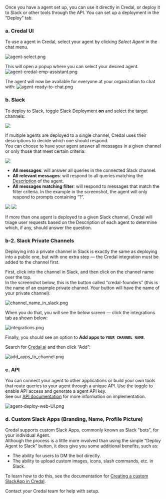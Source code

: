 Once you have a agent set up, you can use it directly in Credal, or deploy it to Slack or other tools through the API. You can set up a deployment in the “Deploy” tab.

### a. Credal UI

To use a agent in Credal, select your agent by clicking *Select Agent* in the chat menu.

![agent-select.png](/docs/assets/agents/create-steps/agent-select.png)

This will open a popup where you can select your desired agent.
![agent-credal-emp-assistant.png](/docs/assets/agents/create-steps/agent-credal-emp-assistant.png)

The agent will now be available for everyone at your organization to chat with:
![agent-ready-to-chat.png](/docs/assets/agents/create-steps/agent-ready-to-chat.png)

### b. Slack

To deploy to Slack, toggle Slack Deployment **on** and select the target channels:

<Frame>
  <img src="/docs/assets/agents/create-steps/agent-slack-channel-deploy.png" />
</Frame>

If multiple agents are deployed to a single channel, Credal uses their descriptions to decide which one should respond.  
You can choose to have your agent answer all messages in a given channel or only those that meet certain criteria:

<Frame>
  <img src="/docs/assets/agents/create-steps/agent-slack-configure.png" />
</Frame>

- **All messages**: will answer all queries in the connected Slack channel.
- **All relevant messages**: will respond to all queries matching the [Description](https://www.notion.so/Getting-Started-With-AI-Copilots-171cfe73b8df496a9db29f60046eaf06?pvs=21) of the agent.
- **All messages matching filter**: will respond to messages that match the filter criteria. In the example in the screenshot, the agent will only respond to prompts containing “?”.

<Frame>
  <img src="/docs/assets/agents/create-steps/agent-slack-trigger-dropdown.png" />
</Frame>

<Frame>
  <img src="/docs/assets/agents/create-steps/relevant-slack-filter.png" />
</Frame>

If more than one agent is deployed to a given Slack channel, Credal will triage user requests based on the Description of each agent to determine which, if any, should answer the question.


### b-2. Slack Private Channels

Deploying into a private channel in Slack is exactly the same as deploying into a public one, but with one extra step — the Credal integration must be added to the channel first.

First, click into the channel in Slack, and then click on the channel name over the top.  
In the screenshot below, this is the button called “credal-founders” (this is the name of an example private channel. Your button will have the name of your private channel):

![channel_name_in_slack.png](/docs/assets/agents/create-steps/channel_name_in_slack.png)

When you do that, you will see the below screen — click the integrations tab as shown below:

![integrations.png](/docs/assets/agents/create-steps/integrations.png)

Finally, you should see an option to **Add apps to `YOUR CHANNEL NAME`**.  

Search for [Credal.ai](http://Credal.ai) and then click “Add”:

![add_apps_to_channel.png](/docs/assets/agents/create-steps/add_apps_to_channel.png)

### c. API

You can connect your agent to other applications or build your own tools that route queries to your agent through a unique API. Use the toggle to enable API access and generate a agent API key.  
See our [API documentation](https://docs.credal.ai/api-reference/copilots) for more information on implementation.

![agent-deploy-web-UI.png](/docs/assets/agents/create-steps/agent-deploy-web-UI.png)

### d. Custom Slack Apps (Branding, Name, Profile Picture)

Credal supports custom Slack Apps, commonly known as Slack "bots", for your individual Agent.  
Although the process is a little more involved than using the simple “Deploy Agent to Slack” button, it does give you some additional benefits, such as:

- The ability for users to DM the bot directly.
- The ability to upload custom images, icons, slash commands, etc. in Slack.

To learn how to do this, see the documentation for [Creating a custom SlackApp in Credal](https://www.notion.so/Credal-Co-Pilots-Slack-App-Manifest-1c36c60bfc9345148e9a087c00cc2e89?pvs=21).

Contact your Credal team for help with setup.
